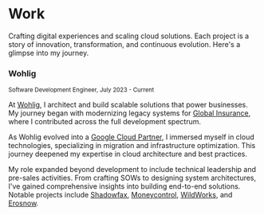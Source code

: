 

# Work

<AnimatedName />

Crafting digital experiences and scaling cloud solutions. Each project is a story of innovation, transformation, and continuous evolution. Here's a glimpse into my journey.

### Wohlig

<Small>Software Development Engineer, July 2023 - Current</Small>

At [Wohlig](https://www.wohlig.com/), I architect and build scalable solutions that power businesses. My journey began with modernizing legacy systems for [Global Insurance](https://www.aon.com/apac/sites/india/aon-risk-insurance-broker/default), where I contributed across the full development spectrum.

As Wohlig evolved into a [Google Cloud Partner](https://cloud.google.com/find-a-partner/partner/wohlig-transformations-pvt-ltd), I immersed myself in cloud technologies, specializing in migration and infrastructure optimization. This journey deepened my expertise in cloud architecture and best practices.

My role expanded beyond development to include technical leadership and pre-sales activities. From crafting SOWs to designing system architectures, I've gained comprehensive insights into building end-to-end solutions. Notable projects include [Shadowfax](https://www.shadowfax.in/), [Moneycontrol](https://www.moneycontrol.com/), [WildWorks](https://www.wildworks.com/#welcome), and [Erosnow](https://erosnow.com/).
